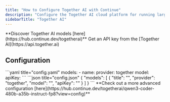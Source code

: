 ```yaml
---
title: "How to Configure Together AI with Continue"
description: "Configure the Together AI cloud platform for running large language models with Continue, including setup instructions and sample configuration for Qwen2.5 Coder"
sidebarTitle: "Together AI"
---
```


<Tip>
  **Discover Together AI models [here](https://hub.continue.dev/togetherai)**
</Tip>

<Info>
  Get an API key from the [Together AI](https://api.together.ai)
</Info>

## Configuration

<Tabs>
  <Tab title="YAML">
  ```yaml title="config.yaml"
  models:
    - name: <MODEL_NAME>
      provider: together
      model: <MODEL_ID>
      apiKey: <YOUR_TOGETHER_API_KEY>
  ```
  </Tab>
  <Tab title="JSON (Deprecated)">
  ```json title="config.json"
  {
    "models": [
      {
        "title": "<MODEL_NAME>",
        "provider": "together",
        "model": "<MODEL_ID>",
        "apiKey": "<YOUR_TOGETHER_API_KEY>"
      }
    ]
  }
  ```
  </Tab>
</Tabs>

<Info>
  **Check out a more advanced configuration [here](https://hub.continue.dev/togetherai/qwen3-coder-480b-a35b-instruct-fp8?view=config)**
</Info>